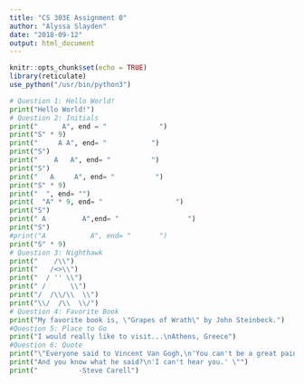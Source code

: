 ```yaml
---
title: "CS 303E Assignment 0"
author: "Alyssa Slayden"
date: "2018-09-12"
output: html_document
---
```


```r
knitr::opts_chunk$set(echo = TRUE)
library(reticulate)
use_python("/usr/bin/python3")
```


```python
# Question 1: Hello World!
print("Hello World!")
# Question 2: Initials
print("      A", end = "             ")
print("S" * 9)
print("     A A", end= "           ")
print("S")
print("    A   A", end= "          ")
print("S")
print("   A     A", end= "          ")
print("S" * 9)
print("  ", end= "")
print(  "A" * 9, end= "                  ")
print("S")
print(" A         A",end= "                 ")
print("S")
#print("A           A", end= "       ")
print("S" * 9)
# Question 3: Nighthawk
print("    /\\")
print("   /<>\\")
print("  / '' \\")
print(" /      \\")
print("/  /\\/\\  \\")
print("\\/  /\\  \\/")
# Question 4: Favorite Book
print("My favorite book is, \"Grapes of Wrath\" by John Steinbeck.")
#Question 5: Place to Go
print("I would really like to visit...\nAthens, Greece")
#Question 6: Quote
print("\"Everyone said to Vincent Van Gogh,\n'You can't be a great painter,\nyou only have one ear.'")
print("And you know what he said?\n'I can't hear you.' \"")
print("          -Steve Carell")


```